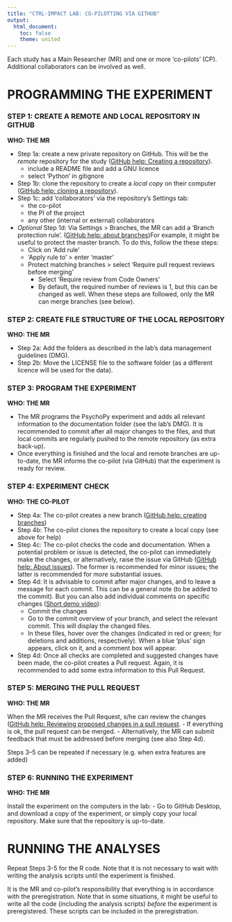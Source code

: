 ```yaml
---
title: "CTRL-IMPACT LAB: CO-PILOTTING VIA GITHUB"
output:
  html_document:
    toc: false
    theme: united
---
```


Each study has a Main Researcher (MR) and one or more 'co-pilots' (CP).
Additional collaborators can be involved as well.

# PROGRAMMING THE EXPERIMENT

### STEP 1: CREATE A REMOTE AND LOCAL REPOSITORY IN GITHUB
  **WHO: THE MR**

- Step 1a: create a new private repository on GitHub. This will be the *remote* repository for the study ([GitHub help: Creating a repository](https://help.github.com/articles/creating-a-new-repository/)).
    - include a README file and add a GNU licence
    - select 'Python' in gitignore  
- Step 1b: clone the repository to create a *local copy* on their computer ([GitHub help: cloning a repository](https://help.github.com/articles/cloning-a-repository/)).
- Step 1c: add 'collaborators' via the repository's Settings tab:
    - the co-pilot
    - the PI of the project
    - any other (internal or external) collaborators
- *Optional* Step 1d: Via Settings > Branches, the MR can add a 'Branch protection rule'. ([GitHub help: about branches](https://help.github.com/articles/about-branches/))For example, it might be useful to protect the master branch. To do this, follow the these steps:
    - Click on 'Add rule'
    - 'Apply rule to' > enter 'master'
    - Protect matching branches > select 'Require pull request reviews before merging'
        - Select 'Require review from Code Owners'
        - By default, the required number of reviews is 1, but this can be changed as well.
  When these steps are followed, only the MR can merge branches (see below).

### STEP 2: CREATE FILE STRUCTURE OF THE LOCAL REPOSITORY
  **WHO: THE MR**

- Step 2a: Add the folders as described in the lab's data management guidelines (DMG).
- Step 2b: Move the LICENSE file to the software folder (as a different licence will be used for the data).

### STEP 3: PROGRAM THE EXPERIMENT
  **WHO: THE MR**

- The MR programs the PsychoPy experiment and adds all relevant information to the documentation folder (see the lab's DMG). It is recommended to commit after all major changes to the files, and that local commits are regularly pushed to the remote repository (as extra back-up).
- Once everything is finished and the local and remote branches are up-to-date, the MR informs the co-pilot (via GitHub) that the experiment is ready for review.

### STEP 4: EXPERIMENT CHECK
  **WHO: THE CO-PILOT**

- Step 4a: The co-pilot creates a new branch ([GitHub help: creating branches](https://help.github.com/articles/creating-and-deleting-branches-within-your-repository/))
- Step 4b: The co-pilot clones the repository to create a local copy (see above for help)
- Step 4c: The co-pilot checks the code and documentation. When a potential problem or issue is detected, the co-pilot can immediately make the changes, or alternatively, raise the issue via GitHub ([GitHub help: About issues](https://help.github.com/articles/about-issues/)). The former is recommended for minor issues; the latter is recommended for more substantial issues.
- Step 4d: It is advisable to commit after major changes, and to leave a message for each commit. This can be a general note (to be added to the commit). But you can also add individual comments on specific changes ([Short demo video](single_comment_demo.mp4)):
  - Commit the changes
  - Go to the commit overview of your branch, and select the relevant commit. This will display the changed files.
  - In these files, hover over the changes (indicated in red or green; for deletions and additions, respectively). When a blue 'plus' sign appears, click on it, and a comment box will appear.
- Step 4d: Once all checks are completed and suggested changes have been made, the co-pilot creates a Pull request. Again, it is recommended to add some extra information to this Pull Request.

### STEP 5: MERGING THE PULL REQUEST
  **WHO: THE MR**

When the MR receives the Pull Request, s/he can review the changes ([GitHub help: Reviewing proposed changes in a pull request](https://help.github.com/articles/reviewing-proposed-changes-in-a-pull-request/).
  - If everything is ok, the pull request can be merged.
  - Alternatively, the MR can submit feedback that must be addressed before merging (see also Step 4d).

Steps 3–5 can be repeated if necessary (e.g. when extra features are added)

### STEP 6: RUNNING THE EXPERIMENT
  **WHO: THE MR**

Install the experiment on the computers in the lab:
  - Go to GitHub Desktop, and download a copy of the experiment, or simply copy your local repository. Make sure that the repository is up-to-date.



# RUNNING THE ANALYSES

Repeat Steps 3-5 for the R code. Note that it is not necessary to wait with writing the analysis scripts until the experiment is finished.

It is the MR and co-pilot's responsibility that everything is in accordance with the preregistration. Note that in some situations, it might be useful to write all the code (including the analysis scripts) *before* the experiment is preregistered. These scripts can be included in the preregistration.
